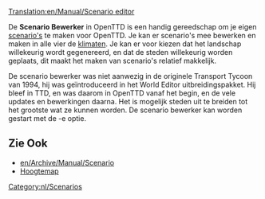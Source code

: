 [[Translation:en/Manual/Scenario editor]]

{{nl/Manual/Inhoudsopgave}}

De '''Scenario Bewerker''' in OpenTTD is een handig gereedschap om je eigen [[en/Archive/Manual/Scenario|scenario's]] te maken voor OpenTTD. Je kan er scenario's mee bewerken en maken in alle vier de [[en/Manual/Climates|klimaten]]. Je kan er voor kiezen dat het landschap willekeurig wordt gegenereerd, en dat de steden willekeurig worden geplaats, dit maakt het maken van scenario's relatief makkelijk. 

De scenario bewerker was niet aanwezig in de originele Transport Tycoon van 1994, hij was geïntroduceerd in het World Editor uitbreidingspakket. Hij bleef in TTD, en was daarom in OpenTTD vanaf het begin, en de vele updates en bewerkingen daarna. Het is mogelijk steden uit te breiden tot het grootste wat ze kunnen worden. De scenario bewerker kan worden gestart met de -e optie.

==Zie Ook==
* [[en/Archive/Manual/Scenario]]
* [[en/Manual/Heightmap|Hoogtemap]]

[[Category:nl/Scenarios]]
